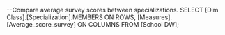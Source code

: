 --Compare average survey scores between specializations.
SELECT
    [Dim Class].[Specialization].MEMBERS ON ROWS,
    [Measures].[Average_score_survey] ON COLUMNS
FROM
    [School DW];
